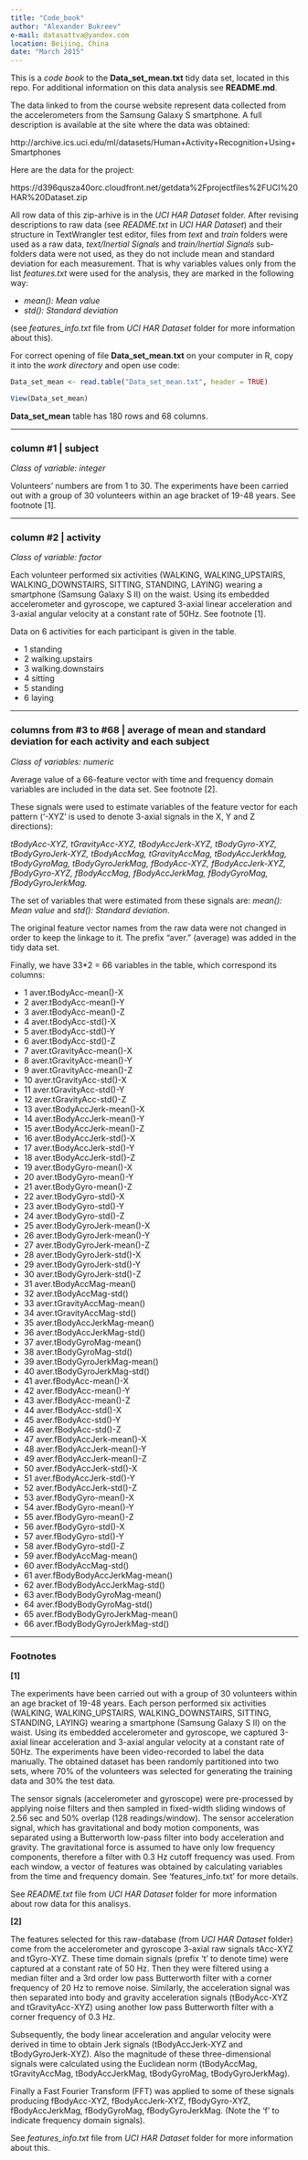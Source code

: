 ```yaml
---
title: "Code_book"
author: "Alexander Bukreev"
e-mail: datasattva@yandex.com
location: Beijing, China
date: "March 2015"
---
```


This is a *code book* to the **Data_set_mean.txt** tidy data set, located in this repo. For additional information on this data analysis see **README.md**.

The data linked to from the course website represent data collected from the accelerometers from the Samsung Galaxy S smartphone. A full description is available at the site where the data was obtained: 

http://archive.ics.uci.edu/ml/datasets/Human+Activity+Recognition+Using+Smartphones 

Here are the data for the project: 

https://d396qusza40orc.cloudfront.net/getdata%2Fprojectfiles%2FUCI%20HAR%20Dataset.zip

All row data of this zip-arhive is in the *UCI HAR Dataset* folder. After revising descriptions to raw data (see *README.txt* in *UCI HAR Dataset*) and their structure in TextWrangler test editor, files from *text* and *train* folders were used as a raw data, *text/Inertial Signals* and *train/Inertial Signals* sub-folders data were not used, as they do not include mean and standard deviation for each measurement.  That is why variables values only from the list *features.txt* were used for the analysis, they are marked in the following way:

- *mean(): Mean value*
- *std(): Standard deviation*

(see *features_info.txt* file from *UCI HAR Dataset* folder for more information about this).

For correct opening of file **Data_set_mean.txt** on your computer in R, copy it into the *work directory* and open use code:

```r
Data_set_mean <- read.table("Data_set_mean.txt", header = TRUE)

View(Data_set_mean)
```

**Data_set_mean** table has 180 rows and 68 columns.

---

### column #1 | subject

*Class of variable: integer*

Volunteers' numbers are from 1 to 30. The experiments have been carried out with a group of 30 volunteers within an age bracket of 19-48 years. See footnote [1].

---

### column #2 | activity

*Class of variable: factor*

Each volunteer performed six activities (WALKING, WALKING_UPSTAIRS, WALKING_DOWNSTAIRS, SITTING, STANDING, LAYING) wearing a smartphone (Samsung Galaxy S II) on the waist. Using its embedded accelerometer and gyroscope, we captured 3-axial linear acceleration and 3-axial angular velocity at a constant rate of 50Hz. See footnote [1].

Data on 6 activities for each participant is given in the table.

- 1 standing            
- 2 walking.upstairs  
- 3 walking.downstairs 
- 4 sitting           
- 5 standing           
- 6 laying  

---

### columns from #3 to #68 | average of mean and standard deviation for each activity and each subject

*Class of variables: numeric*

Average value of a 66-feature vector with time and frequency domain variables are included in the data set. See footnote [2]. 

These signals were used to estimate variables of the feature vector for each pattern ('-XYZ' is used to denote 3-axial signals in the X, Y and Z directions): 

*tBodyAcc-XYZ, 
tGravityAcc-XYZ, 
tBodyAccJerk-XYZ, 
tBodyGyro-XYZ, 
tBodyGyroJerk-XYZ, 
tBodyAccMag, 
tGravityAccMag, 
tBodyAccJerkMag, 
tBodyGyroMag, 
tBodyGyroJerkMag, 
fBodyAcc-XYZ, 
fBodyAccJerk-XYZ, 
fBodyGyro-XYZ, 
fBodyAccMag, 
fBodyAccJerkMag, 
fBodyGyroMag, 
fBodyGyroJerkMag.*

The set of variables that were estimated from these signals are: *mean(): Mean value* and *std(): Standard deviation*.

The original feature vector names from the raw data were not changed in order to keep the linkage to it. The prefix "aver." (average) was added in the tidy data set.

Finally, we have 33*2 = 66 variables in the table, which correspond its columns:

- 1 aver.tBodyAcc-mean()-X         
- 2 aver.tBodyAcc-mean()-Y         
- 3 aver.tBodyAcc-mean()-Z         
- 4 aver.tBodyAcc-std()-X          
- 5 aver.tBodyAcc-std()-Y          
- 6 aver.tBodyAcc-std()-Z          
- 7 aver.tGravityAcc-mean()-X      
- 8 aver.tGravityAcc-mean()-Y      
- 9 aver.tGravityAcc-mean()-Z      
- 10 aver.tGravityAcc-std()-X       
- 11 aver.tGravityAcc-std()-Y       
- 12 aver.tGravityAcc-std()-Z       
- 13 aver.tBodyAccJerk-mean()-X     
- 14 aver.tBodyAccJerk-mean()-Y     
- 15 aver.tBodyAccJerk-mean()-Z     
- 16 aver.tBodyAccJerk-std()-X      
- 17 aver.tBodyAccJerk-std()-Y      
- 18 aver.tBodyAccJerk-std()-Z      
- 19 aver.tBodyGyro-mean()-X        
- 20 aver.tBodyGyro-mean()-Y        
- 21 aver.tBodyGyro-mean()-Z        
- 22 aver.tBodyGyro-std()-X         
- 23 aver.tBodyGyro-std()-Y         
- 24 aver.tBodyGyro-std()-Z         
- 25 aver.tBodyGyroJerk-mean()-X    
- 26 aver.tBodyGyroJerk-mean()-Y    
- 27 aver.tBodyGyroJerk-mean()-Z    
- 28 aver.tBodyGyroJerk-std()-X     
- 29 aver.tBodyGyroJerk-std()-Y     
- 30 aver.tBodyGyroJerk-std()-Z     
- 31 aver.tBodyAccMag-mean()        
- 32 aver.tBodyAccMag-std()         
- 33 aver.tGravityAccMag-mean()     
- 34 aver.tGravityAccMag-std()      
- 35 aver.tBodyAccJerkMag-mean()    
- 36 aver.tBodyAccJerkMag-std()     
- 37 aver.tBodyGyroMag-mean()       
- 38 aver.tBodyGyroMag-std()        
- 39 aver.tBodyGyroJerkMag-mean()   
- 40 aver.tBodyGyroJerkMag-std()    
- 41 aver.fBodyAcc-mean()-X         
- 42 aver.fBodyAcc-mean()-Y         
- 43 aver.fBodyAcc-mean()-Z         
- 44 aver.fBodyAcc-std()-X          
- 45 aver.fBodyAcc-std()-Y          
- 46 aver.fBodyAcc-std()-Z          
- 47 aver.fBodyAccJerk-mean()-X     
- 48 aver.fBodyAccJerk-mean()-Y     
- 49 aver.fBodyAccJerk-mean()-Z     
- 50 aver.fBodyAccJerk-std()-X      
- 51 aver.fBodyAccJerk-std()-Y      
- 52 aver.fBodyAccJerk-std()-Z      
- 53 aver.fBodyGyro-mean()-X        
- 54 aver.fBodyGyro-mean()-Y        
- 55 aver.fBodyGyro-mean()-Z        
- 56 aver.fBodyGyro-std()-X         
- 57 aver.fBodyGyro-std()-Y         
- 58 aver.fBodyGyro-std()-Z      
- 59 aver.fBodyAccMag-mean()    
- 60 aver.fBodyAccMag-std()
- 61 aver.fBodyBodyAccJerkMag-mean()
- 62 aver.fBodyBodyAccJerkMag-std()
- 63 aver.fBodyBodyGyroMag-mean()  
- 64 aver.fBodyBodyGyroMag-std()   
- 65 aver.fBodyBodyGyroJerkMag-mean()
- 66 aver.fBodyBodyGyroJerkMag-std()

---

### Footnotes

**[1]**

The experiments have been carried out with a group of 30 volunteers within an age bracket of 19-48 years. Each person performed six activities (WALKING, WALKING_UPSTAIRS, WALKING_DOWNSTAIRS, SITTING, STANDING, LAYING) wearing a smartphone (Samsung Galaxy S II) on the waist. Using its embedded accelerometer and gyroscope, we captured 3-axial linear acceleration and 3-axial angular velocity at a constant rate of 50Hz. The experiments have been video-recorded to label the data manually. The obtained dataset has been randomly partitioned into two sets, where 70% of the volunteers was selected for generating the training data and 30% the test data.

The sensor signals (accelerometer and gyroscope) were pre-processed by applying noise filters and then sampled in fixed-width sliding windows of 2.56 sec and 50% overlap (128 readings/window). The sensor acceleration signal, which has gravitational and body motion components, was separated using a Butterworth low-pass filter into body acceleration and gravity. The gravitational force is assumed to have only low frequency components, therefore a filter with 0.3 Hz cutoff frequency was used. From each window, a vector of features was obtained by calculating variables from the time and frequency domain. See 'features_info.txt' for more details. 

See *README.txt* file from *UCI HAR Dataset* folder for more information about row data for this analisys.

**[2]**

The features selected for this raw-database (from *UCI HAR Dataset* folder) come from the accelerometer and gyroscope 3-axial raw signals tAcc-XYZ and tGyro-XYZ. These time domain signals (prefix 't' to denote time) were captured at a constant rate of 50 Hz. Then they were filtered using a median filter and a 3rd order low pass Butterworth filter with a corner frequency of 20 Hz to remove noise. Similarly, the acceleration signal was then separated into body and gravity acceleration signals (tBodyAcc-XYZ and tGravityAcc-XYZ) using another low pass Butterworth filter with a corner frequency of 0.3 Hz. 

Subsequently, the body linear acceleration and angular velocity were derived in time to obtain Jerk signals (tBodyAccJerk-XYZ and tBodyGyroJerk-XYZ). Also the magnitude of these three-dimensional signals were calculated using the Euclidean norm (tBodyAccMag, tGravityAccMag, tBodyAccJerkMag, tBodyGyroMag, tBodyGyroJerkMag). 

Finally a Fast Fourier Transform (FFT) was applied to some of these signals producing fBodyAcc-XYZ, fBodyAccJerk-XYZ, fBodyGyro-XYZ, fBodyAccJerkMag, fBodyGyroMag, fBodyGyroJerkMag. (Note the 'f' to indicate frequency domain signals). 

See *features_info.txt* file from *UCI HAR Dataset* folder for more information about this.
